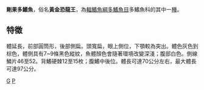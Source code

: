 {{expand|time=2015-06-25T17:44:30+00:00}}
{{unreferenced|time=2015-06-25T17:44:30+00:00}}
{{Subspeciesbox
| genus = Polypterus
| species = endlicherii
| subspecies = congicus
| authority = [[Boulenger|Boulenger]], 1898
| status = NE
| status_system = IUCN3.1
}}

'''剛果多鰭魚'''，俗名'''黃金恐龍王'''，為[[輻鰭魚綱|輻鰭魚綱]][[多鰭魚目|多鰭魚目]]多鰭魚科的其中一[[種|種]]。

==特徵==
體延長，前部圓筒形，後部側扁。頭寬扁，眼上側位，下顎較為突出。體色灰色到棕色，體側具有7~9條黑色縱紋，魚體顏色會隨著環境改變深淺；腹部白色。側線鱗片46至52。背鰭硬棘12至15枚；腹鰭中後位。體長可達70公分左右，最大體長可達97公分。
{{腕鰭魚綱}}
{{Taxonbar}}
[[Category:多鳍鱼属|G]]
[[Category:1898年描述的鱼类|P]]